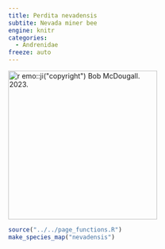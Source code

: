 ```yaml
---
title: Perdita nevadensis
subtite: Nevada miner bee
engine: knitr
categories:
  - Andrenidae
freeze: auto
---
```

[![`r emo::ji("copyright")` Bob McDougall. 2023.](/files/no_bee.png){height=300}](https://inaturalist.ca/observations/168516640)

```r
source("../../page_functions.R")
make_species_map("nevadensis")
```
